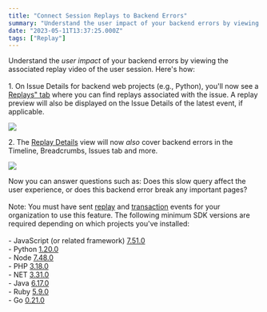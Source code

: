 ```yaml
---
title: "Connect Session Replays to Backend Errors"
summary: "Understand the user impact of your backend errors by viewing the associated replay video of the user session. Here's how: 1. On Issue Details for backend web..."
date: "2023-05-11T13:37:25.000Z"
tags: ["Replay"]
---
```


  Understand the *user impact* of your backend errors by viewing the associated replay video of the user session. Here's how:\
\
1\. On Issue Details for backend web projects (e.g., Python), you'll now see a [Replays" tab](https://docs.sentry.io/product/issues/issue-details/#tabs:~:text=can%20merge.-,Replays,-%E2%80%93%20A%20list%20of) where you can find replays associated with the issue. A replay preview will also be displayed on the Issue Details of the latest event, if applicable.

![](https://storage.googleapis.com/sentry-docs-changelog/connect-session-replays-to-backend-errors-1.jpg)

2\. The [Replay Details](https://docs.sentry.io/product/session-replay/replay-details/?original_referrer=https%3A%2F%2Fdocs.sentry.io%2F) view will now *also* cover backend errors in the Timeline, Breadcrumbs, Issues tab and more.

![](https://storage.googleapis.com/sentry-docs-changelog/connect-session-replays-to-backend-errors-2.jpg)

Now you can answer questions such as: Does this slow query affect the user experience, or does this backend error break any important pages?\
\
Note: You must have sent [replay](https://docs.sentry.io/platforms/javascript/session-replay/) and [transaction](https://docs.sentry.io/platforms/javascript/performance/) events for your organization to use this feature. The following minimum SDK versions are required depending on which projects you've installed:\
\
\- JavaScript (or related framework) [7.51.0](https://github.com/getsentry/sentry-javascript/releases/tag/7.51.0)\
\- Python [1.20.0](https://github.com/getsentry/sentry-python/releases/tag/1.20.0)\
\- Node [7.48.0](https://github.com/getsentry/sentry-javascript/releases/tag/7.48.0)\
\- PHP [3.18.0](https://github.com/getsentry/sentry-php/releases/tag/3.18.0)\
\- NET [3.31.0](https://github.com/getsentry/sentry-dotnet/releases/tag/3.31.0)\
\- Java [6.17.0](https://github.com/getsentry/sentry-java/releases/tag/6.17.0)\
\- Ruby [5.9.0](https://github.com/getsentry/sentry-ruby/releases/tag/5.9.0)\
\- Go [0.21.0](https://github.com/getsentry/sentry-go/releases/tag/v0.21.0)

